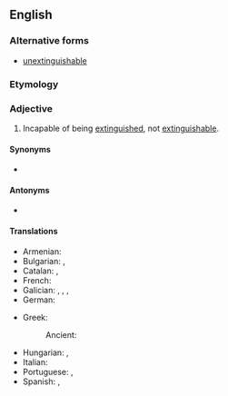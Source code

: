 ==English==

===Alternative forms===
* [[unextinguishable]] {{q|obsolete}}

===Etymology===
{{prefix|en|in|extinguishable}}

===Adjective===
{{en-adj}}

# Incapable of being [[extinguish]]ed, not [[extinguishable]].

====Synonyms====
* {{l|en|unquenchable}}

====Antonyms====
* {{l|en|extinguishable}}

====Translations====
{{trans-top|incapable of being extinguished}}
* Armenian: {{t+|hy|անշեջ}}
* Bulgarian: {{t+|bg|неугасим}}, {{t+|bg|неутолим}}
* Catalan: {{t|ca|inextingible}}, {{t|ca|inapagable}}
* French: {{t+|fr|inextinguible}}
* Galician: {{t+|gl|inapagable}}, {{t+|gl|inapagábel}}, {{t+|gl|inextinguible}}, {{t+|gl|inextinguíbel}}
* German: {{t+|de|unlöschbar}}
{{trans-mid}}
* Greek:
*: Ancient: {{t|grc|ἄσβεστος}}
* Hungarian: {{t+|hu|olthatatlan}}, {{t|hu|elolthatatlan}}
* Italian: {{t+|it|inestinguibile}}
* Portuguese: {{t+|pt|inextinguível}}, {{t|pt|inapagável}}
* Spanish: {{t+|es|inextinguible}}, {{t+|es|inapagable}}
{{trans-bottom}}